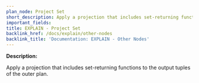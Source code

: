 ```yaml
---
plan_node: Project Set
short_description: Apply a projection that includes set-returning functions to the output tuples of the outer plan.
important_fields:
title: EXPLAIN - Project Set
backlink_href: /docs/explain/other-nodes
backlink_title: 'Documentation: EXPLAIN - Other Nodes'
---
```


**Description:**

Apply a projection that includes set-returning functions to the output tuples of the outer plan.